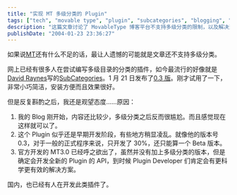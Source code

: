 ```yaml
---
title: "实现 MT 多级分类的 Plugin"
tags: ["tech", "movable type", "plugin", "subcategories", "blogging", "content management"]
description: "这篇文章讨论了 MovableType 博客平台不支持多级分类的限制，以及解决这一问题的第三方插件。作者评价了 David Raynes 开发的 SubCategories 插件的功能和使用体验，但解释了为什么暂时不打算在自己的博客上使用此插件，包括内容不足、插件尚处于早期开发阶段，以及期待 MT 3.0 发布后可能有更好的解决方案。"
publishDate: "2004-01-23 23:36:27"
---
```


如果说[MT](http://www.movabletype.org/)还有什么不足的话，最让人遗憾的可能就是文章还不支持多级分类。

网上已经有很多人在尝试编写多级目录的分类的插件，如今最流行的好像就是[David Raynes](http://www.rayners.org/)写的[SubCategories](http://www.rayners.org/archives/blogging/movable_type/mt_plugins/subcategories/)。1 月 21 日发布了[0.3 版](http://www.rayners.org/2004/01/21/subcategories_v03.php)。刚才试用了一下，非常小巧简洁，安装方便而且效果很好。

但是反复斟酌之后，我还是观望态度……原因：

1. 我的 Blog 刚开始，内容还比较少，多级分类之后反而很尴尬。而且感觉现在这样就可以了。
2. 这个 Plugin 似乎还是早期开发阶段，有些地方稍显凌乱。就像他的版本号 0.3，对于一般的正式程序来说，只开发了 30%，还只能算一个 Beta 版本。
3. 官方开发的 MT3.0 已经呼之欲出了，虽然并没有加上多级分类的版本，但是确定会开发全新的 Plugin 的 API，到时候 Plugin Developer 们肯定会有更科学更有效的解决方案。

国内，也已经有人在开发此类插件了。
